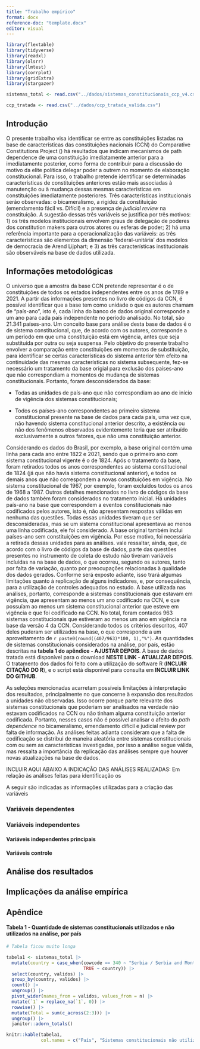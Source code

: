```yaml
---
title: "Trabalho empírico"
format: docx
reference-doc: "template.docx"
editor: visual
---
```


```r


library(flextable)
library(tidyverse)
library(readxl)
library(olsrr)
library(lmtest)
library(corrplot)
library(gridExtra)
library(stargazer)

sistemas_total <- read.csv("../dados/sistemas_constitucionais_ccp_v4.csv")

ccp_tratada <- read.csv("../dados/ccp_tratada_valida.csv")

```

## Introdução

O presente trabalho visa identificar se entre as constituições listadas na base de características das constituições nacionais (CCN) do Comparative Constitutions Project () há resultados que indicam mecanismos de path dependence de uma constituição imediatamente anterior para a imediatamente posterior, como forma de contribuir para a discussão do motivo da elite política delegar poder a outrem no momento de elaboração constitucional. Para isso, o trabalho pretende identificar se determinadas características de constituições anteriores estão mais associadas à manutenção ou à mudança dessas mesmas características em constituições imediatamente posteriores. Três características institucionais serão observadas: o bicameralismo, a rigidez da constituição (emendamento fácil vs. Difícil) e a presença de *judicial review* na constituição. A sugestão dessas três variáveis se justifica por três motivos: 1) os três modelos institucionais envolvem graus de delegação de poderes dos constitution makers para outros atores ou esferas de poder; 2) há uma referência importante para a operacionalização das variáveis: as três características são elementos da dimensão 'federal-unitária' dos modelos de democracia de Arend Lijphart; e 3) as três características institucionais são observáveis na base de dados utilizada.

## Informações metodológicas

O universo que a amostra da base CCN pretende representar é o de constituições de todos os estados independentes entre os anos de 1789 e 2021. A partir das informações presentes no livro de códigos da CCN, é possível identificar que a base tem como unidade o que os autores chamam de "país-ano", isto é, cada linha do banco de dados original corresponde a um ano para cada país independente no período analisado. No total, são 21.341 países-ano. Um conceito base para análise desta base de dados é o de sistema constitucional, que, de acordo com os autores, corresponde a um período em que uma constituição está em vigência, antes que seja substituída por outra ou seja suspensa. Pelo objetivo do presente trabalho envolver a comparação entre constituições em momentos de substituição, para identificar se certas características do sistema anterior têm efeito na continuidade das mesmas características no sistema subsequente, fez-se necessário um tratamento da base origial para exclusão dos países-ano que não correspondiam a momentos de mudança de sistemas constitucionais. Portanto, foram desconsiderados da base:

-   Todas as unidades de país-ano que não correspondiam ao ano de início de vigência dos sistemas constitucionais;

-   Todos os países-ano correspondentes ao primeiro sistema constitucional presente na base de dados para cada país, uma vez que, não havendo sistema constitucional anterior descrito, a existência ou não dos fenômenos observados evidentemente teria que ser atribuído exclusivamente a outros fatores, que não uma constituição anterior.

Considerando os dados do Brasil, por exemplo, a base original contém uma linha para cada ano entre 1822 e 2021, sendo que o primeiro ano com sistema constitucional vigente é o de 1824. Após o tratamento da base, foram retirados todos os anos correspondentes ao sistema constitucional de 1824 (já que não havia sistema constitucional anterior), e todos os demais anos que não correspondem a novas constituições em vigência. No sistema constitucional de 1967, por exemplo, foram excluídos todos os anos de 1968 a 1987. Outros detalhes mencionados no livro de códigos da base de dados também foram considerados no tratamento inicial. Há unidades país-ano na base que correspondem a eventos constitucionais não codificados pelos autores, isto é, não apresentam respostas válidas em nenhuma das questões. Todas essas unidades tiveram que ser desconsideradas, mas se um sistema constitucional apresentava ao menos uma linha codificada, ele foi considerado. A base original também inclui países-ano sem constituições em vigência. Por esse motivo, foi necessária a retirada dessas unidades para as análises. vale ressaltar, ainda, que, de acordo com o livro de códigos da base de dados, parte das questões presentes no instrumento de coleta do estudo não tiveram variáveis incluídas na na base de dados, o que ocorreu, segundo os autores, tanto por falta de variação, quanto por preocupações relacionadas à qualidade dos dados gerados. Conforme será exposto adiante, isso trará algumas limitações quanto à replicação de alguns indicadores, e, por consequência, para a utilização de controles adequados no estudo. A base utilizada nas análises, portanto, corresponde a sistemas constitucionais que estavam em vigência, que apresentam ao menos um ano codificado na CCN, e que possuíam ao menos um sistema constitucional anterior que esteve em vigência e que foi codificado na CCN. No total, foram contados 963 sistemas constitucionais que estiveram ao menos um ano em vigência na base da versão 4 da CCN. Considerando todos os critérios descritos, 407 deles puderam ser utilizados na base, o que corresponde a um aproveitamento de `r paste0(round((407/963)*100, 1),"%")`. As quantidades de sistemas constitucionais considerados na análise, por país, estão descritas na **tabela 1 do apêndice - AJUSTAR DEPOIS**. A base de dados tratada está disponível para o download **NESTE LINK - ATUALIZAR DEPOIS**. O tratamento dos dados foi feito com a utilização do software R (**INCLUIR CITAÇÃO DO R**), e o script está disponível para consulta em **INCLUIR LINK DO GITHUB**.

As seleções mencionadas acarretam possíveis limitações à interpretação dos resultados, principalmente no que concerne à expansão dos resultados a unidades não observadas. Isso ocorre porque parte relevante dos sistemas constitucionais que poderiam ser analisados na verdade não estavam codificados na CCN ou não tinham alguma constituição anterior codificada. Portanto, nesses casos não é possível analisar o afeito do *path dependence* no bicameralismo, emendamento difícil e judicial review por falta de informação. As análises feitas adianta consideram que a falta de codificação se distribui de maneira aleatória entre sistemas constitucionais com ou sem as características investigadas, por isso a análise segue válida, mas ressalta a importância da replicação das análises sempre que houver novas atualizações na base de dados. 

INCLUIR AQUI ABAIXO A INDICAÇÃO DAS ANÁLISES REALIZADAS:
Em relação às análises feitas para identificação os 

A seguir são indicadas as informações utilizadas para a criação das variáveis 

### Variáveis dependentes





### Variáveis independentes

#### Variáveis independentes principais


#### Variáveis controle


## Análise dos resultados

## Implicações da análise empírica

## Apêndice

#### Tabela 1 - Quantidade de sistemas constitucionais utilizados e não utilizados na análise, por país

```r

# Tabela ficou muito longa

tabela1 <- sistemas_total |> 
  mutate(country = case_when(cowcode == 340 ~ "Serbia / Serbia and Montenegro / Yugoslavia",
                             TRUE ~ country)) |> 
  select(country, validos) |> 
  group_by(country, validos) |> 
  count() |> 
  ungroup() |> 
  pivot_wider(names_from = validos, values_from = n) |> 
  mutate(`1` = replace_na(`1`, 0)) |> 
  rowwise() |> 
  mutate(Total = sum(c_across(2:3))) |> 
  ungroup() |> 
  janitor::adorn_totals()

knitr::kable(tabela1, 
             col.names = c("País", "Sistemas constitucionais não utilizados", "Sistemas constitucionais utilizados", "Total"))

```
